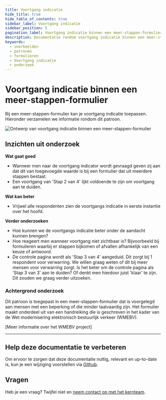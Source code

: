 ```yaml
---
title: Voortgang indicatie
hide_title: true
hide_table_of_contents: true
sidebar_label: Voortgang indicatie
sidebar_position: 5
pagination_label: Voortgang indicatie binnen een meer-stappen-formulier
description: Documentatie rondom voortgang indicatie binnen een meer-stappen-formulier
keywords:
  - voorbeelden
  - patronen
  - formulieren
  - Voortgang indicatie
  - onderzoek
---
```



# Voortgang indicatie binnen een meer-stappen-formulier

Bij een meer-stappen-formulier kan je voortgang indicatie toepassen. Hieronder verzamelen we informatie rondom dit patroon.

![Ontwerp van voortgang indicatie binnen een meer-stappen-formulier](https://raw.githubusercontent.com/nl-design-system/documentatie/assets/voorbeeld_formulier_voortgang.png)

## Inzichten uit onderzoek

**Wat gaat goed**

- Wanneer men naar de voortgang indicator wordt gevraagd geven zij aan dat dit van toegevoegde waarde is bij een formulier dat uit meerdere stappen bestaat.
- Een voortgang van 'Stap 2 van 4' lijkt voldoende te zijn om voortgang aan te duiden.

**Wat kan beter**

- Vrijwel alle respondenten zien de voortgangs indicatie in eerste instantie over het hoofd.

**Verder onderzoeken**

- Hoe kunnen we de voortgangs indicatie beter onder de aandacht kunnen brengen?
- Hoe reageert men wanneer voortgang niet zichtbaar is? Bijvoorbeeld bij formulieren waarbij er stappen bijkomen of afvallen afhankelijk van een keuze of antwoord.
- De controle pagina wordt als 'Stap 3 van 4' aangeduid. Dit zorgt bij 1 respondent voor verwarring. We willen graag weten of dit bij meer mensen voor verwarring zorgt. Is het beter om de controle pagina als 'Stap 3 van 3' aan te duiden? Of denkt men hierdoor juist 'klaar' te zijn. Dit zouden we graag verder uitzoeken.

<VideoPlayer videoId="vfwM6z7LIKY" />

### Achtergrond onderzoek

Dit patroon is toegepast in een meer-stappen-formulier dat is voorgelegd aan mensen met een beperking of die minder taalvaardig zijn. Het formulier maakt onderdeel uit van een handreiking die is geschreven in het kader van de Wet modernisering elektronisch bestuurlijk verkeer (WMEBV).

[Meer informatie over het WMEBV project]

---

## Help deze documentatie te verbeteren

Om ervoor te zorgen dat deze documentatie nuttig, relevant en up-to-date is, kun je een wijziging voorstellen via [Github](https://github.com/nl-design-system/documentatie).

## Vragen

Heb je een vraag? Twijfel niet en [neem contact op met het kernteam](../../../project/kernteam.mdx).
